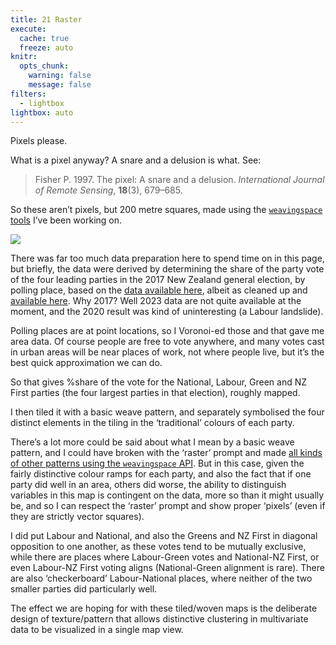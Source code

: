 ```yaml
---
title: 21 Raster
execute: 
  cache: true
  freeze: auto
knitr:
  opts_chunk: 
    warning: false
    message: false
filters:
  - lightbox
lightbox: auto
---
```


Pixels please.

What is a pixel anyway? A snare and a delusion is what. See:

> Fisher P. 1997. The pixel: A snare and a delusion. _International Journal of Remote Sensing_, **18**(3), 679–685.

So these aren't pixels, but 200 metre squares, made using the [`weavingspace` tools](https://github.com/DOSull/weaving-space) I've been working on.

![](21-raster-map-plain.svg)

There was far too much data preparation here to spend time on in this page, but briefly, the data were derived by determining the share of the party vote of the four leading parties in the 2017 New Zealand general election, by polling place, based on the [data available here](https://www.electionresults.govt.nz/electionresults_2017/), albeit as cleaned up and [available here](https://dosull.github.io/Geog315/labs/mini-project/anz-elections/). Why 2017? Well 2023 data are not quite available at the moment, and the 2020 result was kind of uninteresting (a Labour landslide).

Polling places are at point locations, so I Voronoi-ed those and that gave me area data. Of course people are free to vote anywhere, and many votes cast in urban areas will be near places of work, not where people live, but it's the best quick approximation we can do.

So that gives %share of the vote for the National, Labour, Green and NZ First parties (the four largest parties in that election), roughly mapped.

I then tiled it with a basic weave pattern, and separately symbolised the four distinct elements in the tiling in the 'traditional' colours of each party.

There's a lot more could be said about what I mean by a basic weave pattern, and I could have broken with the 'raster' prompt and made [all kinds of other patterns using the `weavingspace` API](https://github.com/DOSull/weaving-space/blob/main/all-the-tiles.ipynb). But in this case, given the fairly distinctive colour ramps for each party, and also the fact that if one party did well in an area, others did worse, the ability to distinguish variables in this map is contingent on the data, more so than it might usually be, and so I can respect the 'raster' prompt and show proper 'pixels' (even if they are strictly vector squares).

I did put Labour and National, and also the Greens and NZ First in diagonal opposition to one another, as these votes tend to be mutually exclusive, while there are places where Labour-Green votes and National-NZ First, or even Labour-NZ First voting aligns (National-Green alignment is rare). There are also 'checkerboard' Labour-National places, where neither of the two smaller parties did particularly well.

The effect we are hoping for with these tiled/woven maps is the deliberate design of texture/pattern that allows distinctive clustering in multivariate data to be visualized in a single map view.
